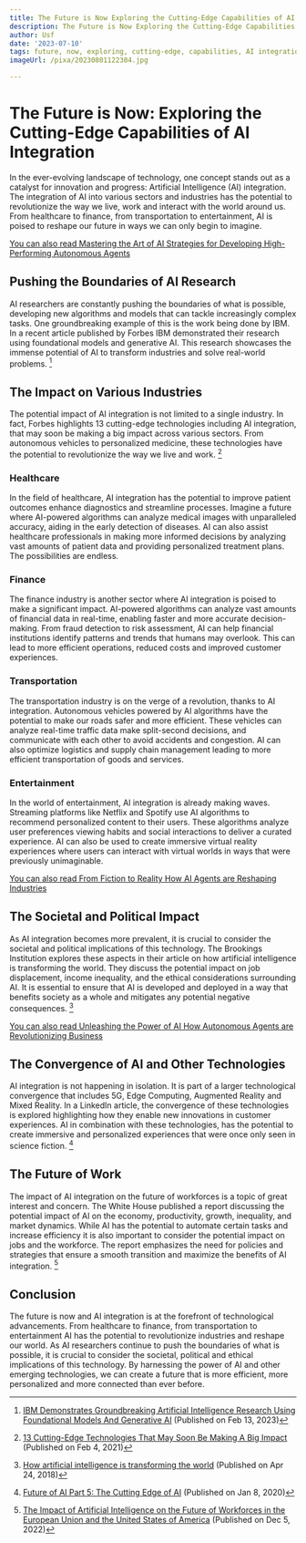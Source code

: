 ```yaml
---
title: The Future is Now Exploring the Cutting-Edge Capabilities of AI Integration
description: The Future is Now Exploring the Cutting-Edge Capabilities of AI Integration
author: Usf
date: '2023-07-10'
tags: future, now, exploring, cutting-edge, capabilities, AI integration
imageUrl: /pixa/20230801122304.jpg

---
```

#  The Future is  Now: Exploring  the Cutting-Edge Capabilities of AI Integration

In the  ever-evolving  landscape of technology, one concept stands out as a catalyst for innovation and progress: Artificial Intelligence (AI) integration. The integration of AI into various sectors  and industries has the potential  to revolutionize the way we live, work and interact  with the world around us. From healthcare to finance, from transportation to entertainment,  AI is poised to reshape our future in ways we can only begin to imagine.

[You can also read Mastering the Art of AI Strategies for Developing High-Performing  Autonomous Agents](Mastering%20the%20Art%20of%20AI%20Strategies%20for%20Developing%20High-Performing%20Autonomous%20Agents)


## Pushing the Boundaries of AI Research

AI researchers  are constantly pushing the boundaries  of  what  is possible, developing  new algorithms and models that can tackle increasingly complex tasks. One groundbreaking example of this is the work  being done by  IBM. In a  recent article published by Forbes IBM demonstrated their research using foundational models and generative AI. This research showcases the immense potential of AI to transform industries and solve real-world  problems. [^1^]

## The Impact on Various Industries

The potential impact of AI  integration  is not limited to a single industry. In fact, Forbes highlights 13 cutting-edge technologies  including  AI integration, that may soon be making a big impact across various sectors. From autonomous vehicles to personalized medicine, these technologies have the potential to revolutionize the  way we live  and work. [^2^]

### Healthcare

In the field  of healthcare, AI integration has the potential to improve patient outcomes enhance diagnostics and streamline processes. Imagine a  future where AI-powered algorithms can analyze medical images  with unparalleled accuracy, aiding in the early detection  of diseases. AI can also assist  healthcare professionals in making more informed decisions by analyzing vast amounts of patient data and  providing  personalized treatment plans. The possibilities are  endless. 

### Finance

The finance industry is another sector where AI integration is poised to make a significant impact. AI-powered algorithms can analyze vast amounts of financial  data in real-time,  enabling faster and more accurate decision-making. From  fraud detection  to risk assessment, AI can help financial  institutions identify patterns and trends that humans may  overlook. This  can lead to more  efficient operations, reduced costs and improved customer experiences.

###  Transportation

The transportation industry is on  the verge  of a revolution, thanks to AI integration.  Autonomous vehicles powered by AI algorithms have  the potential to  make our roads safer and  more efficient. These vehicles can analyze real-time traffic data make split-second  decisions, and communicate  with each  other to avoid accidents and congestion. AI can also optimize logistics and supply chain  management leading to more efficient transportation of goods and services.

### Entertainment

In the world of entertainment, AI integration is already making waves. Streaming  platforms like Netflix  and  Spotify use AI algorithms to recommend personalized content to their users. These algorithms analyze user preferences viewing habits and social interactions to deliver a curated experience. AI can also be  used to create immersive virtual reality experiences where users  can  interact with virtual worlds  in ways that were previously unimaginable.

[You can also read From  Fiction to Reality How AI Agents are Reshaping Industries](From%20Fiction%20to%20Reality%20How%20AI%20Agents%20are%20Reshaping%20Industries)


## The Societal and Political Impact

As AI integration becomes more prevalent,  it is crucial to consider  the societal and political implications of this technology. The Brookings  Institution explores these  aspects in their article on how artificial intelligence is transforming the world.  They discuss the potential impact on job displacement, income inequality, and the ethical considerations surrounding AI. It is essential to ensure that AI is  developed and deployed in a way that benefits society as a whole  and mitigates any potential  negative consequences. [^3^]

[You can also read Unleashing the Power of AI How Autonomous Agents are  Revolutionizing Business](Unleashing%20the%20Power%20of%20AI%20How%20Autonomous%20Agents%20are%20Revolutionizing%20Business)


## The Convergence of AI and Other Technologies

AI integration is not happening in isolation. It is part of a larger technological convergence that includes 5G, Edge Computing, Augmented Reality and Mixed Reality. In a LinkedIn article, the convergence of these technologies is explored highlighting how they enable new innovations in customer experiences. AI in combination with these technologies, has the potential to create immersive and personalized experiences that were once only seen in science fiction. [^4^]

## The Future of Work

The impact of AI integration on the  future of workforces is a topic of great interest and concern. The White House published a report discussing the potential impact of AI on  the economy, productivity, growth, inequality, and market dynamics. While  AI has the potential to automate certain tasks and increase  efficiency it is also important to consider the potential impact on jobs and the workforce. The  report emphasizes the  need for policies and strategies that ensure a smooth transition and maximize  the benefits of AI integration. [^5^]

## Conclusion

The future is now  and AI integration is at the forefront of  technological advancements. From healthcare to finance, from transportation to entertainment AI has the potential to revolutionize industries and  reshape our world. As AI researchers continue to push the boundaries of what  is possible, it is crucial to  consider the societal, political and ethical implications of  this technology. By harnessing the power of AI and other emerging technologies, we can create a  future that is more efficient,  more personalized and more connected than ever before.

[^1^]: [IBM Demonstrates Groundbreaking Artificial  Intelligence  Research Using Foundational Models And Generative AI](https://www.forbes.com/sites/moorinsights/2023/02/13/ibm-demonstrates-groundbreaking-artificial-intelligence-research-using-foundational-models-and-generative-ai/?sh=5494f98b750d) (Published on Feb 13, 2023)
[^2^]: [13 Cutting-Edge Technologies That May  Soon Be Making A Big Impact](https://www.forbes.com/sites/forbestechcouncil/2021/02/04/13-cutting-edge-technologies-that-may-soon-be-making-a-big-impact/?sh=10db88858ae8)  (Published on  Feb 4, 2021)
[^3^]: [How artificial  intelligence is transforming the world](https://www.brookings.edu/articles/how-artificial-intelligence-is-transforming-the-world/)  (Published on Apr 24, 2018)
[^4^]: [Future of AI Part 5:  The Cutting Edge of AI](https://www.linkedin.com/pulse/future-ai-part-v-cutting-edge-imtiaz-adam) (Published on Jan 8, 2020)
[^5^]: [The Impact of Artificial Intelligence on the Future  of Workforces in the European Union and the United States of America](https://www.whitehouse.gov/wp-content/uploads/2022/12/TTC-EC-CEA-AI-Report-12052022-1.pdf) (Published on Dec 5, 2022)